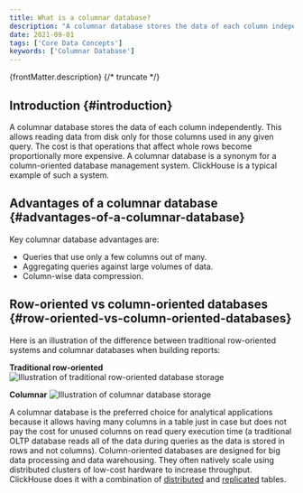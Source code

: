 ```yaml
---
title: What is a columnar database?
description: "A columnar database stores the data of each column independently. This allows reading data from disk only for those columns that are used in any given query."
date: 2021-09-01
tags: ['Core Data Concepts']
keywords: ['Columnar Database']
---
```



{frontMatter.description}
{/* truncate */}

## Introduction {#introduction}

A columnar database stores the data of each column independently. This allows reading data from disk only for those columns used in any given query. The cost is that operations that affect whole rows become proportionally more expensive. A columnar database is a synonym for a column-oriented database management system. ClickHouse is a typical example of such a system.

## Advantages of a columnar database {#advantages-of-a-columnar-database}

Key columnar database advantages are:

- Queries that use only a few columns out of many.
- Aggregating queries against large volumes of data.
- Column-wise data compression.

## Row-oriented vs column-oriented databases {#row-oriented-vs-column-oriented-databases}

Here is an illustration of the difference between traditional row-oriented systems and columnar databases when building reports:

**Traditional row-oriented**
<Image img={RowOriented} alt="Illustration of traditional row-oriented database storage" size="md" />

**Columnar**
<Image img={ColumnOriented} alt="Illustration of columnar database storage" size="md" />

A columnar database is the preferred choice for analytical applications because it allows having many columns in a table just in case but does not pay the cost for unused columns on read query execution time (a traditional OLTP database reads all of the data during queries as the data is stored in rows and not columns). Column-oriented databases are designed for big data processing and data warehousing. They often natively scale using distributed clusters of low-cost hardware to increase throughput. ClickHouse does it with a combination of [distributed](https://clickhouse.com/docs/engines/table-engines/special/distributed) and [replicated](https://clickhouse.com/docs/engines/table-engines/mergetree-family/replication) tables.
